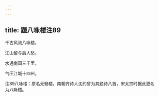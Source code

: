 ```yaml
---
---
---
```

title: 题八咏楼注89
---






千古风流八咏楼，

江山留与后人愁。

水通南国三千里，

气压江城十四州。



注89八咏楼：原名元畅楼，南朝齐诗人沈约曾为其题诗八首，宋太宗时据此更名为八咏楼。